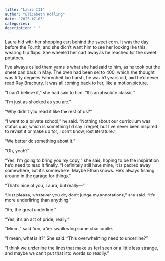 ```yaml
---
title: "Laura III"
author: "Elizabeth Kolling"
date: "2025-07-03"
categories: 
description: " "
---
```


Laura hid with her shopping cart behind the sweet corn. It was the day before the Fourth, and she didn’t want him to see her looking like this, wearing flip flops. She wheeled her cart away as he reached for the sweet potatoes. 

I’ve always called them yams is what she had said to him, as he took out the sheet pan back in May. The oven had been set to 400, which she thought was fifty degrees Fahrenheit too harsh, he was 51 years old, and he’d never read Ray Bradbury. It was all coming back to her, like a motion picture. 

“I can’t believe it,” she had said to him. “It’s an absolute classic.”

“I’m just as shocked as you are.”

“Why didn’t you read it like the rest of us?” 

“I went to a private school,” he said. “Nothing about our curriculum was status quo, which is something I’d say I regret, but I’ve never been inspired to revisit it or make up for, I don’t know, lost literature.”

“We better do something about it.”

“Oh, yeah?"

“Yes, I’m going to bring you my copy,” she said, hoping to be the inspiration he’d need to read it finally. “I definitely still have mine, it is packed away somewhere, but it’s somewhere. Maybe Ethan knows. He’s always fishing around in the garage for things.”

“That’s nice of you, Laura, but really—”

“Just please, whatever you do, don’t judge my annotations,” she said. “It’s more underlining than anything.”

“Ah, the great underline.” 

“Yes, it’s an act of pride, really.” 

“Mmm,” said Don, after swallowing some chamomile.

“I mean, what is it?” She said. “This overwhelming need to underline?”

“I think we underline the lines that make us feel seen or a little less strange, and maybe we can’t put that into words so readily.” 